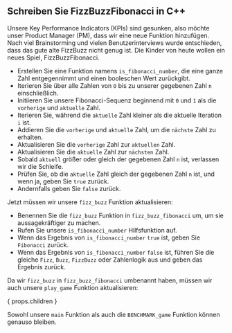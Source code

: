
## Schreiben Sie FizzBuzzFibonacci in C++

Unsere Key Performance Indicators (KPIs) sind gesunken, also möchte unser Product Manager (PM), dass wir eine neue Funktion hinzufügen. Nach viel Brainstorming und vielen Benutzerinterviews wurde entschieden, dass das gute alte FizzBuzz nicht genug ist. Die Kinder von heute wollen ein neues Spiel, FizzBuzzFibonacci.

<FizzBuzzFibonacciRules />

<IsFibonacciNumberCode />

- Erstellen Sie eine Funktion namens `is_fibonacci_number`, die eine ganze Zahl entgegennimmt und einen booleschen Wert zurückgibt.
- Iterieren Sie über alle Zahlen von `0` bis zu unserer gegebenen Zahl `n` einschließlich.
- Initiieren Sie unsere Fibonacci-Sequenz beginnend mit `0` und `1` als die `vorherige` und `aktuelle` Zahl.
- Iterieren Sie, während die `aktuelle` Zahl kleiner als die aktuelle Iteration `i` ist.
- Addieren Sie die `vorherige` und `aktuelle` Zahl, um die `nächste` Zahl zu erhalten.
- Aktualisieren Sie die `vorherige` Zahl zur `aktuellen` Zahl.
- Aktualisieren Sie die `aktuelle` Zahl zur `nächsten` Zahl.
- Sobald `aktuell` größer oder gleich der gegebenen Zahl `n` ist, verlassen wir die Schleife.
- Prüfen Sie, ob die `aktuelle` Zahl gleich der gegebenen Zahl `n` ist, und wenn ja, geben Sie `true` zurück.
- Andernfalls geben Sie `false` zurück.

Jetzt müssen wir unsere `fizz_buzz` Funktion aktualisieren:

<FizzBuzzFibonacciCode />

- Benennen Sie die `fizz_buzz` Funktion in `fizz_buzz_fibonacci` um, um sie aussagekräftiger zu machen.
- Rufen Sie unsere `is_fibonacci_number` Hilfsfunktion auf.
- Wenn das Ergebnis von `is_fibonacci_number` `true` ist, geben Sie `Fibonacci` zurück.
- Wenn das Ergebnis von `is_fibonacci_number` `false` ist, führen Sie die gleiche `Fizz`, `Buzz`, `FizzBuzz` oder Zahlenlogik aus und geben das Ergebnis zurück.

Da wir `fizz_buzz` in `fizz_buzz_fibonacci` umbenannt haben, müssen wir auch unsere `play_game` Funktion aktualisieren:

{ props.children }

Sowohl unsere `main` Funktion als auch die `BENCHMARK_game` Funktion können genauso bleiben.